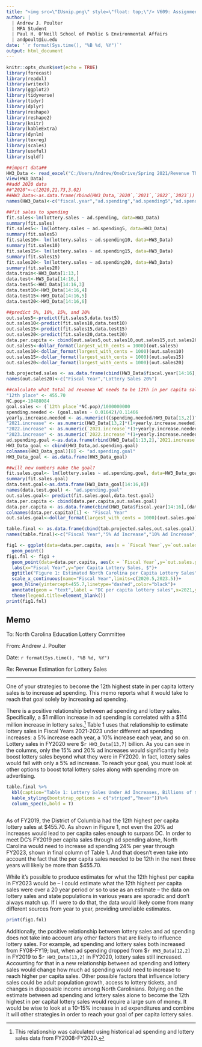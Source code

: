 ```yaml
---
title: "<img src=\"IUsnip.png\" style=\"float: top;\"/> V609: Assignment 3"
author: |
  | Andrew J. Poulter
  | MPA Student
  | Paul H. O'Neill School of Public & Environmental Affairs
  | andpoult@iu.edu
date: '`r format(Sys.time(), "%B %d, %Y")`'
output: html_document
---
```

```r
knitr::opts_chunk$set(echo = TRUE)
library(forecast)
library(readxl)
library(writexl)
library(ggplot2)
library(tidyverse)
library(tidyr)
library(dplyr)
library(reshape)
library(reshape2)
library(knitr)
library(kableExtra)
library(dynlm)
library(texreg)
library(scales)
library(useful)
library(sqldf)

##import data##
HW3_Data <- read_excel("C:/Users/Andrew/OneDrive/Spring 2021/Revenue Theory/HW 3/HW3.Data.xlsx")
View(HW3_Data)
##add 2020 data
##"2020"<-c(2020,21.73,3.02)
##HW3_Data<-as.data.frame(rbind(HW3_Data,`2020`,`2021`,`2022`,`2023`))
names(HW3_Data)<-c("fiscal.year","ad.spending","ad.spending5","ad.spending10","ad.spending15","ad.spending20","lottery.sales")

##fit sales to spending
fit.sales<-lm(lottery.sales ~ ad.spending, data=HW3_Data)
summary(fit.sales)
fit.sales5<- lm(lottery.sales ~ ad.spending5, data=HW3_Data)
summary(fit.sales5)
fit.sales10<- lm(lottery.sales ~ ad.spending10, data=HW3_Data)
summary(fit.sales10)
fit.sales15<- lm(lottery.sales ~ ad.spending15, data=HW3_Data)
summary(fit.sales15)
fit.sales20<- lm(lottery.sales ~ ad.spending20, data=HW3_Data)
summary(fit.sales20)
data.train<-HW3_Data[1:13,]
data.test<-HW3_Data[14:16,]
data.test5<-HW3_Data[14:16,3]
data.test10<-HW3_Data[14:16,4]
data.test15<-HW3_Data[14:16,5]
data.test20<-HW3_Data[14:16,6]

##predict 5%, 10%, 15%, and 20%
out.sales5<-predict(fit.sales5,data.test5)
out.sales10<-predict(fit.sales10,data.test10)
out.sales15<-predict(fit.sales15,data.test15)
out.sales20<-predict(fit.sales20,data.test20)
data.per.capita <- cbind(out.sales5,out.sales10,out.sales15,out.sales20)
out.sales5<-dollar_format(largest_with_cents = 1000)(out.sales5)
out.sales10<-dollar_format(largest_with_cents = 1000)(out.sales10)
out.sales15<-dollar_format(largest_with_cents = 1000)(out.sales15)
out.sales20<-dollar_format(largest_with_cents = 1000)(out.sales20)

tab.projected.sales <- as.data.frame(cbind(HW3_Data$fiscal.year[14:16],out.sales5,out.sales10,out.sales15,out.sales20))
names(out.sales20)<-c("Fiscal Year","Lottery Sales 20%")

##calculate what total ad revenue NC needs to be 12th in per capita sales
"12th place" <- 455.70
NC.pop<-10488084
goal.sales <- (`12th place`*NC.pop)/1000000000
spending.needed <- (goal.sales - 0.01642)/0.11466
yearly.increase.needed <- as.numeric(((spending.needed/HW3_Data[13,2])^(1/3))-1)
"2021.increase" <- as.numeric(HW3_Data[13,2]*(1+yearly.increase.needed))
"2022.increase" <- as.numeric(`2021.increase`*(1+yearly.increase.needed))
"2023.increase" <- as.numeric(`2022.increase`*(1+yearly.increase.needed))
ad.spending.goal <-as.data.frame(rbind(HW3_Data[1:13,2],`2021.increase`,`2022.increase`,`2023.increase`))
HW3_Data_goal <- cbind(HW3_Data,ad.spending.goal)
colnames(HW3_Data_goal)[8] <- "ad.spending.goal"
HW3_Data_goal <- as.data.frame(HW3_Data_goal)

##will new numbers make the goal?
fit.sales.goal<- lm(lottery.sales ~ ad.spending.goal, data=HW3_Data_goal)
summary(fit.sales.goal)
data.test.goal<-as.data.frame(HW3_Data_goal[14:16,8])
names(data.test.goal) <- "ad.spending.goal"
out.sales.goal<- predict(fit.sales.goal,data.test.goal)
data.per.capita <- cbind(data.per.capita,out.sales.goal)
data.per.capita <- as.data.frame(cbind(HW3_Data$fiscal.year[14:16],(data.per.capita*1000000000)/NC.pop))
colnames(data.per.capita)[1] <- "Fiscal Year"
out.sales.goal<-dollar_format(largest_with_cents = 1000)(out.sales.goal)

table.final <- as.data.frame(cbind(tab.projected.sales,out.sales.goal))
names(table.final)<-c("Fiscal Year","5% Ad Increase","10% Ad Increase","15% Ad Increase","20% Ad Increase","24% Ad Increase")

fig1 <- ggplot(data=data.per.capita, aes(x = `Fiscal Year`,y=`out.sales20`,color="20% Increase"))+
  geom_point()
fig1.fnl <- fig1 +
  geom_point(data=data.per.capita, aes(x = `Fiscal Year`,y=`out.sales.goal`,group=1, color="24% Increase"))+
  labs(x="Fiscal Year",y="per Capita Lottery Sales, $")+
  ggtitle("Figure 1: Estimated North Carolina per Capita Lottery Sales")+
  scale_x_continuous(name="Fiscal Year",limits=c(2020.5,2023.5))+
  geom_hline(yintercept=455.7,linetype="dashed",color="black")+
  annotate(geom = "text",label = "DC per capita lottery sales",x=2021,y=451.9,vjust=1,size=2.5)+
  theme(legend.title=element_blank())
print(fig1.fnl)

```
## Memo

To: North Carolina Education Lottery Committee

From: Andrew J. Poulter

Date: `r format(Sys.time(), "%B %d, %Y")`

Re: Revenue Estimation for Lottery Sales


-------------------------------------------------------------------------------

One of your strategies to become the 12th highest state in per capita lottery sales is to increase ad spending. This memo reports what it would take to reach that goal solely by increasing ad spending.

There is a positive relationship between ad spending and lottery sales. Specifically, a \$1 million increase in ad spending is correlated with a \$114 million increase in lottery sales.^[This relationship was calculated using historical ad spending and lottery sales data from FY2008-FY2020.] Table 1 uses that relationship to estimate lottery sales in Fiscal Years 2021-2023 under different ad spending increases: a 5% increase each year, a 10% increase each year, and so on. Lottery sales in FY2020 were \$`r HW3_Data[13,7]` billion. As you can see in the columns, only the 15% and 20% ad increases would significantly help boost lottery sales beyond what they were in FY2020. In fact, lottery sales would fall with only a 5% ad increase. To reach your goal, you must look at other options to boost total lottery sales along with spending more on advertising.

```r
table.final %>%
  kbl(caption="Table 1: Lottery Sales Under Ad Increases, Billions of $")%>%
  kable_styling(bootstrap_options = c("striped","hover"))%>%
  column_spec(6,bold = T)
  
```

As of FY2019, the District of Columbia had the 12th highest per capita lottery sales at \$455.70. As shown in Figure 1, not even the 20% ad increases would lead to per capita sales enough to surpass DC. In order to meet DC's FY2019 per capita sales through ad spending alone, North Carolina would need to increase ad spending 24% per year through FY2023, shown in final column of Table 1. And that doesn't even take into account the fact that the per capita sales needed to be 12th in the next three years will likely be more than \$455.70.

While it's possible to produce estimates for what the 12th highest per capita in FY2023 would be -- I could estimate what the 12th highest per capita sales were over a 20 year period or so to use as an estimate -- the data on lottery sales and state populations in various years are sporadic and don't always match up. If I were to do that, the data would likely come from many different sources from year to year, providing unreliable estimates.

```r
print(fig1.fnl)
```

Additionally, the positive relationship between lottery sales and ad spending does not take into account any other factors that are likely to influence lottery sales. For example, ad spending and lottery sales both increased from FY08-FY19; but, when ad spending dropped from \$`r HW3_Data[12,2]` in FY2019 to \$`r HW3_Data[13,2]` in FY2020, lottery sales still increased. Accounting for that in a new relationship between ad spending and lottery sales would change how much ad spending would need to increase to reach higher per capita sales. Other possible factors that influence lottery sales could be adult population growth, access to lottery tickets, and changes in disposable income among North Carolinians. Relying on the estimate between ad spending and lottery sales alone to become the 12th highest in per capital lottery sales would require a large sum of money. It would be wise to look at a 10-15% increase in ad expenditures and combine it will other strategies in order to reach your goal of per capita lottery sales.